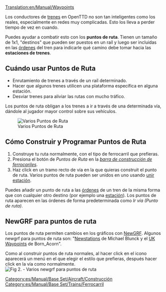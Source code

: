 [[Translation:en/Manual/Waypoints]]

Los conductores de [[es/Manual/Trenes|trenes]] en OpenTTD no son tan inteligentes como los reales, especialmente en redes muy complicadas.  Esto los lleva a perder tiempo de vez en cuando.  

Puedes ayudar a combatir esto con los '''puntos de ruta'''.  Tienen un tamaño de 1x1, "destinos" que pueden ser puestos en un raíl y luego ser incluidas en las [[es/Manual/Órdenes|órdenes]] del tren para indicarle qué camino debe tomar hacia las '''estaciones de trenes'''.

==Cuándo usar Puntos de Ruta==

* Enrutamiento de trenes a través de un raíl determinado.
* Hacer que algunos trenes utilicen una plataforma específica en alguna estación.
* Desviar trenes para aliviar las rutas con mucho tráfico.

Los puntos de ruta obligan a los trenes a ir a través de una determinada vía, dándole al jugador mayor control sobre sus vehículos.

[[File:en/Manual/Checkpoints.png|center|frame|Varios Puntos de Ruta]]

==Cómo Construir y Programar Puntos de Ruta==

# Construye tu ruta normalmente, con el tipo de ferrocarril que prefieras.
# Presiona el botón de ''Puntos de Ruta'' en la ''[[es/Manual/Construir estaciones de tren#construir-una-estacion-de-tren|barra de construcción de ferrocariles]]''.
# Haz click en un tramo recto de vía en la que quieras construit el punto de ruta. Varios puntos de ruta pueden ser unidos en uno usando [[es/Archive/Manual/Settings/Unión de estaciones no adyacentes|unir estación]].

Puedes añadir un punto de ruta a las [[es/Manual/Órdenes|órdenes]] de un tren de la misma forma que con cualquier otro destino (por ejemplo una [[es/Manual/Estaciones de tren|estación]]). Los puntos de ruta aparecen en las órdenes de forma predeterminada como ''Ir vía (Punto de ruta)''.

== NewGRF para puntos de ruta ==
Los puntos de ruta permiten cambios en los gráficos con [[es/Manual/NewGRF|NewGRF]]. Algunos newgrf para puntos de ruta son: "[http://grfcrawler.tt-forums.net/details.php?do=details&id=13 Newstations] de Michael Blunck y el [http://grfcrawler.tt-forums.net/details.php?do=details&id=104 UK Waypoints] de Born_Acorn".

Como al construir puntos de ruta normales, al hacer click en el icono aparecerá un menú en el que elegir el estilo que prefieras, después hacer click en la vía como normalmente.
[[File:en/Manual/Newgrfwayp.png|center|frame|Fig 2. - Varios newgrf para puntos de ruta]]

[[Category:es/Manual/Base Set/Aircraft/Construcción]]
[[Category:es/Manual/Base Set/Trains/Ferrocarril]]